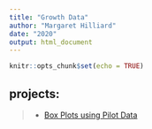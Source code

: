 ```yaml
---
title: "Growth Data"
author: "Margaret Hilliard"
date: "2020"
output: html_document
---
```


```r
knitr::opts_chunk$set(echo = TRUE)
```

## projects: 

>- [Box Plots using Pilot Data](OD600nm-box-plots.html)


